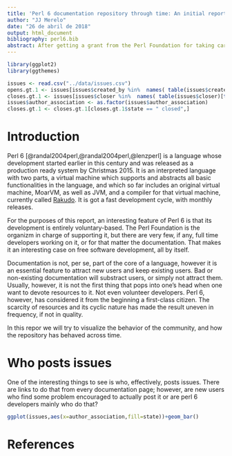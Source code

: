```yaml
---
title: 'Perl 6 documentation repository through time: An initial report'
author: "JJ Merelo"
date: "26 de abril de 2018"
output: html_document
bibliography: perl6.bib
abstract: After getting a grant from the Perl Foundation for taking care of the repository where Perl 6 documents are hosted, I wanted to run an initial assessment of how this documentation is behaving in terms of community and evolution. One of the compromises I committed to was to engage with at least 2 issues a day, since the number of issues was initially around 300 and was increasing. So in this initial report I will take a look at these issues, who posts them, who solves them, how long does it take to close them. 
---
```


```r
library(ggplot2)
library(ggthemes)

issues <- read.csv("../data/issues.csv")
opens.gt.1 <- issues[issues$created_by %in%  names( table(issues$created_by)[table(issues$created_by) > 1]),]
closes.gt.1 <- issues[issues$closer %in%  names( table(issues$closer)[table(issues$closer) > 1]),]
issues$author_association <- as.factor(issues$author_association)
closes.gt.1 <- closes.gt.1[closes.gt.1$state == " closed",]
```

# Introduction

Perl 6  [@randal2004perl,@randal2004perl,@lenzperl] is a language whose development started earlier in this century and was released as a production ready system by Christmas 2015. It is an interpreted language with two parts, a virtual machine which supports and abstracts all basic functionalities in the language, and which so far includes an original virtual machine, MoarVM, as well as JVM, and a compiler for that virtual machine, currently called [Rakudo](https://rakudo.org). It is got a fast development cycle, with monthly releases.

For the purposes of this report, an interesting feature of Perl 6 is that its development is entirely voluntary-based. The Perl Foundation is the organizm in charge of supporting it, but there are very few, if any, full time developers working on it, or for that matter the documentation. That makes it an interesting case on free software development, all by itself.

Documentation is not, per se, part of the core of a language, however it is an essential feature to attract new users and keep existing users. Bad or non-existing documentation will substract users, or simply not attract them. Usually, however, it is not the first thing that pops into one's head when one want to devote resources to it. Not even volunteer developers. Perl 6, however, has considered it from the beginning a first-class citizen. The scarcity of resources and its cyclic nature has made the result uneven in frequency, if not in quality.

In this repor we will try to visualize the behavior of the community, and how the repository has behaved across time. 

# Who posts issues

One of the interesting things to see is who, effectively, posts issues. There are links to do that from every documentation page; however, are new users who find some problem encouraged to actually post it or are perl 6 developers mainly who do that?


```r
ggplot(issues,aes(x=author_association,fill=state))+geom_bar() 
``` 
# References
